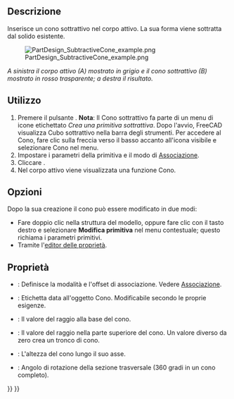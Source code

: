 <languages/>

<div class="mw-translate-fuzzy">
{{Docnav/it|[[PartDesign SubtractiveBox/it|Cubo sottrattivo]]|[[PartDesign SubtractiveCylinder/it|Cilindro sottrattivo]]|[[PartDesign_Workbench/it|PartDesign]]|IconL=PartDesign SubtractiveBox.png|IconC=Workbench_PartDesign.svg|IconR=PartDesign SubtractiveCylinder.png}}
</div>

<div class="mw-translate-fuzzy">
{{GuiCommand/it|Name=PartDesign SubtractiveCone|Name/it=Cono sottrattivo|Workbenches=[[PartDesign Workbench/it|PartDesign]]|MenuLocation=Part Design → Crea una primitiva sotttrattiva → Cono|Version=0.17|SeeAlso=[[PartDesign CompPrimitiveSubtractive/it|Primitive sottrattive]]}}
</div>

==Descrizione==

Inserisce un cono sottrattivo nel corpo attivo. La sua forma viene sottratta dal solido esistente.

[[File:PartDesign_SubtractiveCone_example.png|none]]

'' A sinistra il corpo attivo (A) mostrato in grigio e il cono sottrattivo (B) mostrato in rosso trasparente; a destra il risultato. ''

==Utilizzo==

<div class="mw-translate-fuzzy">
# Premere il pulsante {{KEY|[[Image:PartDesign SubtractiveCone.png|24px]] '''Cono sottrattivo'''}}. '''Nota''': Il Cono sottrattivo fa parte di un menu di icone etichettato ''Crea una primitiva sottrattiva''. Dopo l'avvio, FreeCAD visualizza Cubo sottrattivo nella barra degli strumenti. Per accedere al Cono, fare clic sulla freccia verso il basso accanto all'icona visibile e selezionare Cono nel menu.
# Impostare i parametri della primitiva e il modo di [[Part_EditAttachment/it|Associazione]].
# Cliccare {{KEY|OK}}.
# Nel corpo attivo viene visualizzata una funzione Cono.
</div>

== Opzioni == 

<div class="mw-translate-fuzzy">
Dopo la sua creazione il cono può essere modificato in due modi:
* Fare doppio clic nella struttura del modello, oppure fare clic con il tasto destro e selezionare '''Modifica primitiva''' nel menu contestuale; questo richiama i parametri primitivi.
* Tramite l'[[Property editor/it|editor delle proprietà]].
</div>

== Proprietà ==

<div class="mw-translate-fuzzy">
* {{PropertyData/it|Attachment}}: Definisce la modalità e l'offset di associazione. Vedere [[Part EditAttachment/it|Associazione]].
* {{PropertyData/it|Label}}: Etichetta data all'oggetto Cono. Modificabile secondo le proprie esigenze.
* {{PropertyData/it|Radius1}}: Il valore del raggio alla base del cono.
* {{PropertyData/it|Radius2}}: Il valore del raggio nella parte superiore del cono. Un valore diverso da zero crea un tronco di cono.
* {{PropertyData/it|Height}}: L'altezza del cono lungo il suo asse.
* {{PropertyData/it|Angle}}: Angolo di rotazione della sezione trasversale (360 gradi in un cono completo).
</div>


<div class="mw-translate-fuzzy">
{{Docnav/it|[[PartDesign SubtractiveBox/it|Cubo sottrattivo]]|[[PartDesign SubtractiveCylinder/it|Cilindro sottrattivo]]|[[PartDesign_Workbench/it|PartDesign]]|IconL=PartDesign SubtractiveBox.png|IconC=Workbench_PartDesign.svg|IconR=PartDesign SubtractiveCylinder.png}}
</div>

{{PartDesign_Tools_navi{{#translation:}}}}
{{Userdocnavi{{#translation:}}}}